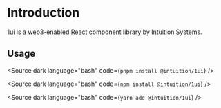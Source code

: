 
<Meta title="Documentation/Introduction" />

# Introduction

1ui is a web3-enabled [React](https://react.dev/) component library by Intuition Systems.

## Usage

<Source dark language="bash" code={`pnpm install @intuition/1ui`} />

<Source dark language="bash" code={`npm install @intuition/1ui`} />

<Source dark language="bash" code={`yarn add @intuition/1ui`} />
